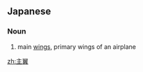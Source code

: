 ==Japanese==
{{ja-kanjitab|しゅ|よく|yomi=on}}

===Noun===
{{ja-noun|しゅよく}}

# main [[wing]]s, primary wings of an airplane

[[zh:主翼]]